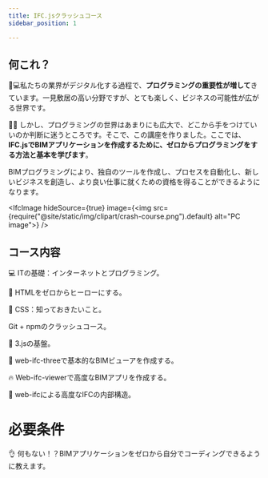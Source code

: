 ```yaml
---
title: IFC.jsクラッシュコース
sidebar_position: 1

---
```



## 何これ？

👩💻私たちの業界がデジタル化する過程で、<strong>プログラミングの重要性が増して</strong>きています。一見敷居の高い分野ですが、とても楽しく、ビジネスの可能性が広がる世界です。

👩🏫 しかし、プログラミングの世界はあまりにも広大で、どこから手をつけていいのか判断に迷うところです。そこで、この講座を作りました。ここでは、<strong>IFC.jsでBIMアプリケーションを作成するために、ゼロからプログラミングをする方法と基本を学びます</strong>。

<IfcCard>BIMプログラミングにより、独自のツールを作成し、プロセスを自動化し、新しいビジネスを創造し、より良い仕事に就くための資格を得ることができるようになります。</IfcCard>

<IfcImage hideSource={true} image={<img src={require("@site/static/img/clipart/crash-course.png").default} alt="PC image"></img>} />

## コース内容

<IfcCard>💻 ITの基礎：インターネットとプログラミング。</IfcCard>

<IfcCard>🌳 HTMLをゼロからヒーローにする。</IfcCard>

<IfcCard>💅 CSS：知っておきたいこと。</IfcCard>

<IfcCard>Git + npmのクラッシュコース。</IfcCard>

<IfcCard>🎥 3.jsの基盤。</IfcCard>

<IfcCard>🚀 web-ifc-threeで基本的なBIMビューアを作成する。</IfcCard>

<IfcCard>🔥 Web-ifc-viewerで高度なBIMアプリを作成する。</IfcCard>

<IfcCard>🧠 web-ifcによる高度なIFCの内部構造。</IfcCard>

# 必要条件

👌 何もない！？BIMアプリケーションをゼロから自分でコーディングできるように教えます。
